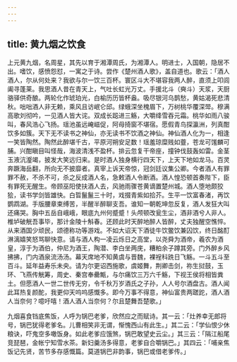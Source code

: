 ```yaml
---
---
---
```

title: 黄九烟之饮食
---



上元黄九烟，名周星，其先以育于湘潭周氏，为湘潭人。明进士，入国朝，隐居不出。嗜饮，感愤怨怼，一寓之于诗。尝作《楚州酒人歌》，盖自道也。歌云：「酒人酒人，尔从何处来？我欲与尔一饮三百杯。寰区斗大不堪容我两人醉，直须上叩闾阖寻蓬莱。我思酒人昔在青天上，气吐长虹光万丈。手援北斗（奭斗）天浆，天厨骆驿供奇酿。两轮化作琥珀光，白榆历历皆杯盎。吸尽银河乌鹊愁，黄姑渴死悲清秋。咄咄酒人非无赖，乘风且访岷仑邱。绿蛾深坐槐眉下，万树桃华覆深斝。穆满高歌刘彻吟，一见酒人皆大诧。双成长跽进三觞，大嚼绛雪吞元霜。桃华如雨八骏叫，春风浩心飞扬。瑶池虽远崦嵫促，阿母掎窗不堪宿。愿假青鸟探瀛洲，列真酣饮多如簇。天下无不读书之神仙，亦无读书不饮酒之神仙。神仙酒人化为一，相逢一笑皆陶然。陶然此醉堪千古，平原河朔安足数！瑶羞琼糜贱如虀，苍龙可馐麟可脯。兴酣瞋目叫怪哉，海波清浅不盈杯。排云忽复干帝座，撞钟伐鼓轰如雷。金茎玉液沆瀣竭，披发大笑远归来。是时酒人独身横行四天下，上天下地如龙马。百灵奔蹶海岳翻，所向无不披靡者。真宰上诉天帝惊，冠剑廷议集公卿。今者酒人有罪罪不赦，不杀不可，杀之反成酒人名，急敕酒人令断酒。酒人惶恐顿首奏陛下，臣有罪死无醒生。帝顾巫阳使扶酒人去，风驰雨骤苍黄谪置楚州城。酒人堕地颇狡狯，读书学剑皆雄快。白晢鬣鬣三十时，戏掇青紫如拾芥。生平一饮富春渚，再饮鹦鹉湖。手版腰章束缚苦，半醒半醉聊支吾。谁知一朝乾坤忽反复，酒人发狂大叫还痛哭。胸中五岳自峨峨，眼底九州何蹙蹙！头颅顿改瓮生尘，酒非酒兮人非人。椎垆破觥吾事毕，那计金陵十斛春。还顾此时天醉地醉人皆醉，丈夫独醒空憔悴。从来酒国少顽民，颂德称功等游戏。不如大诏天下酒徒牛饮鳖饮兼囚饮，终日酩酊淋漓嬉笑怒骂聊快意。请与酒人构一凌云烁日之高堂，以尧舜为酒帝，羲农为酒皇，淳于为酒伯，仲尼为酒王，陶潜、李白坐两庑，糟粕余子蹲其旁。门外醉乡风拂拂，门内酒泉流汤汤。幕天席地不知黄虞与晋魏，裸裎科跣日飞觞。一斗五斗至百斗。延年益寿乐未央。请为尔更诏西施歌，虞姬舞，荆卿击剑，祢生挝鼓，玉环、飞燕传觥筹，周史、秦宫奉罍甒，与尔痛饮三万六千觞，下视王侯将相皆粪土。但愿酒人一世二世传无穷，令千秋万岁酒氏之子孙，人人号尔酒盘古。酒人闻此耳热复颜酡，我更仰天呜呜感慨多。即今万事不得意，神仙富贵两蹉跎，酒人酒人当奈何？噫吁嘻！酒人酒人当奈何？尔且楚舞吾楚歌。」

九烟喜食铛底焦饭，人呼为锅巴老爹，欣然应之而赋诗。其一云：「灶养幸无郎将号，锅巴犹得老爹名。儿曹相笑非无谓，惭愧西山有此生。」其二云：「学仙恨少休粮诀，吓鬼空多噉饭身。如此老爹应饿煞，锅巴敢望史云尘。」其三云：「隔江船尾竞琵琶，金帐宁知雪水茶。新妇羹汤多得意，老爹自合嚼锅巴。」其四云：「哺亲焦饭记先贤，苦节多存感慨篇。莫道锅巴非韵事，锅巴或借老爹传。」